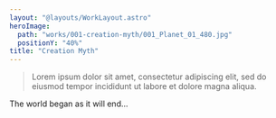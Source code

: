 ```yaml
---
layout: "@layouts/WorkLayout.astro"
heroImage:
  path: "works/001-creation-myth/001_Planet_01_480.jpg"
  positionY: "40%"
title: "Creation Myth"
---
```




<Blockquote marginBottom>
  Lorem ipsum dolor sit amet, consectetur adipiscing elit, sed do eiusmod tempor incididunt ut labore et dolore magna aliqua.
</Blockquote>

<SoloImage alt="Planet" src={storyImage1} />

The world began as it will end...

<SoloImage alt="Planet" src={storyImage2} />
<SoloImage alt="Planet" src={storyImage3} />
<SoloImage alt="Planet" src={storyImage4} />
